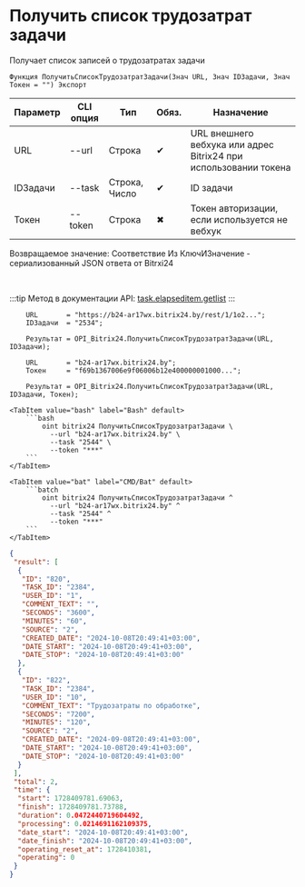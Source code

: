 ﻿---
sidebar_position: 3
---


# Получить список трудозатрат задачи
 Получает список записей о трудозатратах задачи



`Функция ПолучитьСписокТрудозатратЗадачи(Знач URL, Знач IDЗадачи, Знач Токен = "") Экспорт`

  | Параметр | CLI опция | Тип | Обяз. | Назначение |
  |-|-|-|-|-|
  | URL | --url | Строка | &#x2714; | URL внешнего вебхука или адрес Bitrix24 при использовании токена |
  | IDЗадачи | --task | Строка, Число | &#x2714; | ID задачи |
  | Токен | --token | Строка | &#x2716; | Токен авторизации, если используется не вебхук |

  
  Возвращаемое значение:   Соответствие Из КлючИЗначение - сериализованный JSON ответа от Bitrxi24

<br/>

:::tip
Метод в документации API: [task.elapseditem.getlist](https://dev.1c-bitrix.ru/rest_help/tasks/task/elapseditem/getlist.php)
:::
<br/>


```bsl title="Пример использования для 1С:Предприятие/OneScript"
    URL       = "https://b24-ar17wx.bitrix24.by/rest/1/1o2...";
    IDЗадачи  = "2534";

    Результат = OPI_Bitrix24.ПолучитьСписокТрудозатратЗадачи(URL, IDЗадачи);

    URL       = "b24-ar17wx.bitrix24.by";
    Токен     = "f69b1367006e9f06006b12e400000001000...";

    Результат = OPI_Bitrix24.ПолучитьСписокТрудозатратЗадачи(URL, IDЗадачи, Токен);
```
    

 <Tabs>
  
    <TabItem value="bash" label="Bash" default>
        ```bash
            oint bitrix24 ПолучитьСписокТрудозатратЗадачи \
              --url "b24-ar17wx.bitrix24.by" \
              --task "2544" \
              --token "***"
        ```
    </TabItem>
  
    <TabItem value="bat" label="CMD/Bat" default>
        ```batch
            oint bitrix24 ПолучитьСписокТрудозатратЗадачи ^
              --url "b24-ar17wx.bitrix24.by" ^
              --task "2544" ^
              --token "***"
        ```
    </TabItem>
</Tabs>


```json title="Результат"
{
 "result": [
  {
   "ID": "820",
   "TASK_ID": "2384",
   "USER_ID": "1",
   "COMMENT_TEXT": "",
   "SECONDS": "3600",
   "MINUTES": "60",
   "SOURCE": "2",
   "CREATED_DATE": "2024-10-08T20:49:41+03:00",
   "DATE_START": "2024-10-08T20:49:41+03:00",
   "DATE_STOP": "2024-10-08T20:49:41+03:00"
  },
  {
   "ID": "822",
   "TASK_ID": "2384",
   "USER_ID": "10",
   "COMMENT_TEXT": "Трудозатраты по обработке",
   "SECONDS": "7200",
   "MINUTES": "120",
   "SOURCE": "2",
   "CREATED_DATE": "2024-09-08T20:49:41+03:00",
   "DATE_START": "2024-10-08T20:49:41+03:00",
   "DATE_STOP": "2024-10-08T20:49:41+03:00"
  }
 ],
 "total": 2,
 "time": {
  "start": 1728409781.69063,
  "finish": 1728409781.73788,
  "duration": 0.0472440719604492,
  "processing": 0.0214691162109375,
  "date_start": "2024-10-08T20:49:41+03:00",
  "date_finish": "2024-10-08T20:49:41+03:00",
  "operating_reset_at": 1728410381,
  "operating": 0
 }
}
```
